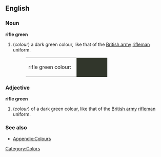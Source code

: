 ==English==

===Noun===
'''rifle green'''
#(''colour'') a dark green colour, like that of the [[British army]] [[rifleman]] uniform.
#:<table><tr><td>rifle green colour: &nbsp;</td><td bgcolor="#31362B" width="80">&nbsp; </td></tr></table>

===Adjective===
'''rifle green'''
#(''colour'') of a dark green colour, like that of the [[British army]] [[rifleman]] uniform.

===See also===
*[[Wiktionary_Appendix:Colours|Appendix:Colours]]

[[Category:Colors]]